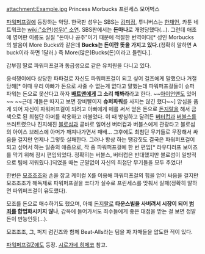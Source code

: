 attachment:Example.jpg
Princess Morbucks
프린세스 모어벅스

[[파워퍼프걸]]에 등장하는 악당. 한국판 성우는 SBS는 [[김미정]], 투니버스는 [[한채언]], 카툰 네트워크는 [[wiki:"소연(성우)" 소연]]. SBS판에서는 '''돈마나'''로 개명당했다(…). 그런데 애초에 영어판 이름도 실질 "돈마나 공주"이기 때문에 적절한 번역이다[* 성인 Morbucks의 발음이 More Bucks와 같은데 '''Bucks는 돈이란 뜻을 가지고 있다.'''(정확히 말하면 A buck이라 하면 1달러.) 즉 More(많은)Bucks(돈)이라고 들린다.].

갑부집 딸로 파워퍼프걸과 동급생으로 같은 유치원을 다니고 있다.

응석쟁이에다 상당한 파파걸로 자신도 파워퍼프걸이 되고 싶어 걸즈에게 말했으나 거절당해[* 이때 우리 아빠가 돈으로 사줄 수 없는게 없다고 말했는데 파워퍼프걸들이 슈퍼파워는 돈으로 못산다고 하자 '''[[배트맨]]에게 그 소리 해봐라'''라고 한다. ~~[[아이언맨]]도 있어~~ ~~근데 걔들은 따지고 보면 장비빨이지 '''슈퍼파워'''를 사지는 않긴 했다~~] 앙심을 품게 되어 자신이 파워퍼프걸이 되려고 아빠에게 떼를 써서 얻은 돈으로 [[돈지랄]]을 해서 금색으로 된 최첨단 아머를 착용하고 까불었다. 이 때 방심하고 달려든 [[버터컵]]과 [[버블스]]를 쓰러트렸으나 진지해진 [[블로섬]]과 곧바로 일어선 버터컵과 버블스에게 관광타고 블로섬의 아이스 브레스에 아머가 깨져나가면서 패배…
그후에도 최첨단 무기들로 무장해서 싸움을 걸지만 언제나 그렇듯 실패한다. 그러나 항상 하는 땡강짓도 결국은 파워퍼프걸이 되고 싶어서 하는 일종의 애증으로, 작 중 파워퍼프걸에 한 번 편입[* 라우디러프 보이즈를 막기 위해 잠시 편입되었다. 정확히는 버블스, 버터컵은 반대했지만 블로섬이 일방적으로 팀에 끼워줬다.]되었을 때는 군말없이 자신의 최첨단 무기들을 모두 주었다!

한번은 [[모조조조]]와 손을 잡고 케미컬 X를 이용해 파워퍼프걸의 힘을 얻어 싸움을 걸지만 모조조조가 해독제로 파워퍼프걸을 쏘다가 실수로 프린세스를 맞춰서 실패(정확히 말하면 파워퍼프걸이 유도했다).

모조를 돈으로 매수하기도 했으며, 아예 [[돈지랄]]로 '''타운스빌을 사버려서 시장이 되어 [[범죄]]를 합법화시키지 않나''', 감옥에 들어가서도 죄수들에게 좋은 대접을 받는 걸 보면 정말 돈이 만능인듯(…).

모조조조, 그, 퍼지 럼킨즈와 함께 Beat-Alls라는 팀을 짜 자매들을 압도한 적이 있다.

[[파워퍼프걸Z]]에도 등장. [[시로가네 히메코]] 참고.

